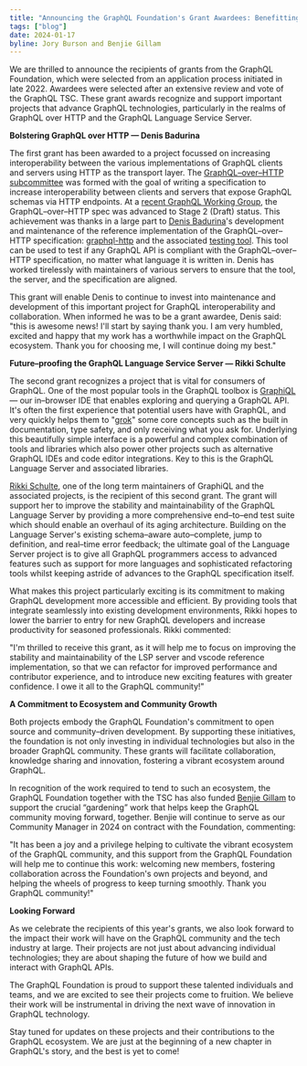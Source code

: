 ```yaml
---
title: "Announcing the GraphQL Foundation's Grant Awardees: Benefitting a GraphQL Ecosystem for All"
tags: ["blog"]
date: 2024-01-17
byline: Jory Burson and Benjie Gillam
---
```


We are thrilled to announce the recipients of grants from the GraphQL Foundation, which were selected from an application process initiated in late 2022. Awardees were selected after an extensive review and vote of the GraphQL TSC. These grant awards recognize and support important projects that advance GraphQL technologies, particularly in the realms of GraphQL over HTTP and the GraphQL Language Service Server.

**Bolstering GraphQL over HTTP — Denis Badurina**

The first grant has been awarded to a project focussed on increasing interoperability between the various implementations of GraphQL clients and servers using HTTP as the transport layer. The [GraphQL–over–HTTP subcommittee](https://github.com/graphql/graphql-over-http) was formed with the goal of writing a specification to increase interoperability between clients and servers that expose GraphQL schemas via HTTP endpoints. At a [recent GraphQL Working Group](https://github.com/graphql/graphql-wg/blob/main/notes/2023/2023-11.md#graphql-over-http-is-advancing-to-stage-2-5m-benjie), the GraphQL–over–HTTP spec was advanced to Stage 2 (Draft) status. This achievement was thanks in a large part to [Denis Badurina](https://github.com/enisdenjo)'s development and maintenance of the reference implementation of the GraphQL–over–HTTP specification: [graphql-http](https://github.com/graphql/graphql-http) and the associated [testing tool](https://graphql-http.com/). This tool can be used to test if any GraphQL API is compliant with the GraphQL–over–HTTP specification, no matter what language it is written in. Denis has worked tirelessly with maintainers of various servers to ensure that the tool, the server, and the specification are aligned.

This grant will enable Denis to continue to invest into maintenance and development of this important project for GraphQL interoperability and collaboration. When informed he was to be a grant awardee, Denis said: "this is awesome news! I'll start by saying thank you. I am very humbled, excited and happy that my work has a worthwhile impact on the GraphQL ecosystem. Thank you for choosing me, I will continue doing my best."

**Future–proofing the GraphQL Language Service Server — Rikki Schulte**

The second grant recognizes a project that is vital for consumers of GraphQL. One of the most popular tools in the GraphQL toolbox is [GraphiQL](https://github.com/graphql/graphiql/blob/a80801970e095e493eb0fda7687766f103bf701e/packages/graphiql/README.md) — our in–browser IDE that enables exploring and querying a GraphQL API. It's often the first experience that potential users have with GraphQL, and very quickly helps them to "[grok](https://dictionary.cambridge.org/dictionary/english/grok)" some core concepts such as the built in documentation, type safety, and only receiving what you ask for. Underlying this beautifully simple interface is a powerful and complex combination of tools and libraries which also power other projects such as alternative GraphQL IDEs and code editor integrations. Key to this is the GraphQL Language Server and associated libraries.

[Rikki Schulte](https://github.com/acao), one of the long term maintainers of GraphiQL and the associated projects, is the recipient of this second grant. The grant will support her to improve the stability and maintainability of the GraphQL Language Server by providing a more comprehensive end–to–end test suite which should enable an overhaul of its aging architecture. Building on the Language Server's existing schema–aware auto–complete, jump to definition, and real–time error feedback; the ultimate goal of the Language Server project is to give all GraphQL programmers access to advanced features such as support for more languages and sophisticated refactoring tools whilst keeping astride of advances to the GraphQL specification itself.

What makes this project particularly exciting is its commitment to making GraphQL development more accessible and efficient. By providing tools that integrate seamlessly into existing development environments, Rikki hopes to lower the barrier to entry for new GraphQL developers and increase productivity for seasoned professionals. Rikki commented:

"I'm thrilled to receive this grant, as it will help me to focus on improving the stability and maintainability of the LSP server and vscode reference implementation, so that we can refactor for improved performance and contributor experience, and to introduce new exciting features with greater confidence. I owe it all to the GraphQL community!"

**A Commitment to Ecosystem and Community Growth**

Both projects embody the GraphQL Foundation's commitment to open source and community–driven development. By supporting these initiatives, the foundation is not only investing in individual technologies but also in the broader GraphQL community. These grants will facilitate collaboration, knowledge sharing and innovation, fostering a vibrant ecosystem around GraphQL.

In recognition of the work required to tend to such an ecosystem, the GraphQL Foundation together with the TSC has also funded [Benjie Gillam](https://github.com/benjie) to support the crucial “gardening” work that helps keep the GraphQL community moving forward, together. Benjie will continue to serve as our Community Manager in 2024 on contract with the Foundation, commenting:

"It has been a joy and a privilege helping to cultivate the vibrant ecosystem of the GraphQL community, and this support from the GraphQL Foundation will help me to continue this work: welcoming new members, fostering collaboration across the Foundation's own projects and beyond, and helping the wheels of progress to keep turning smoothly. Thank you GraphQL community!"

**Looking Forward**

As we celebrate the recipients of this year's grants, we also look forward to the impact their work will have on the GraphQL community and the tech industry at large. Their projects are not just about advancing individual technologies; they are about shaping the future of how we build and interact with GraphQL APIs.

The GraphQL Foundation is proud to support these talented individuals and teams, and we are excited to see their projects come to fruition. We believe their work will be instrumental in driving the next wave of innovation in GraphQL technology.

Stay tuned for updates on these projects and their contributions to the GraphQL ecosystem. We are just at the beginning of a new chapter in GraphQL's story, and the best is yet to come!
